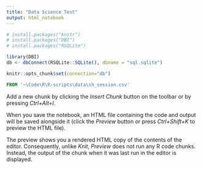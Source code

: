 ```yaml
---
title: "Data Science Test"
output: html_notebook
---
```


```r
# install.packages("knitr")
# install.packages("DBI")
# install.packages("RSQLite")

library(DBI)
db <- dbConnect(RSQLite::SQLite(), dbname = "sql.sqlite")

knitr::opts_chunk$set(connection="db")
```


```sql
FROM '~\Code\R\R-scripts\data\sh_session.csv'
```

Add a new chunk by clicking the *Insert Chunk* button on the toolbar or by pressing *Ctrl+Alt+I*.

When you save the notebook, an HTML file containing the code and output will be saved alongside it (click the *Preview* button or press *Ctrl+Shift+K* to preview the HTML file).

The preview shows you a rendered HTML copy of the contents of the editor. Consequently, unlike *Knit*, *Preview* does not run any R code chunks. Instead, the output of the chunk when it was last run in the editor is displayed.
